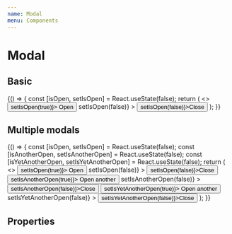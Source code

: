 ```yaml
---
name: Modal
menu: Components
---
```



# Modal

## Basic
<Playground>
  {() => {
    const [isOpen, setIsOpen] = React.useState(false);
    return (
      <>
        <Button variant="primary" onClick={() => setIsOpen(true)}>
          Open
        </Button>
        <Modal
          isOpen={isOpen}
          style={{ width: 500, height: 200 }}
          onClose={() => setIsOpen(false)}
        >
          <Button onClick={() => setIsOpen(false)}>‍Close</Button>
        </Modal>
      </>
    );
  }}
</Playground>

## Multiple modals

<Playground>
  {() => {
    const [isOpen, setIsOpen] = React.useState(false);
    const [isAnotherOpen, setIsAnotherOpen] = React.useState(false);
    const [isYetAnotherOpen, setIsYetAnotherOpen] = React.useState(false);
    return (
      <>
        <Button variant="primary" onClick={() => setIsOpen(true)}>
          Open
        </Button>
        <Modal
          isOpen={isOpen}
          style={{ width: 500, height: 200 }}
          onClose={() => setIsOpen(false)}
        >
          <Button onClick={() => setIsOpen(false)}>‍Close</Button>
          <Button variant="primary" onClick={() => setIsAnotherOpen(true)}>
            Open another
          </Button>
        </Modal>
        <Modal
          isOpen={isAnotherOpen}
          style={{ width: 300, height: 100 }}
          onClose={() => setIsAnotherOpen(false)}
        >
          <Button onClick={() => setIsAnotherOpen(false)}>‍Close</Button>
          <Button variant="primary" onClick={() => setIsYetAnotherOpen(true)}>
            Open another
          </Button>
        </Modal>
        <Modal
          isOpen={isYetAnotherOpen}
          style={{ width: 200, height: 50 }}
          onClose={() => setIsYetAnotherOpen(false)}
        >
          <Button onClick={() => setIsYetAnotherOpen(false)}>‍Close</Button>
        </Modal>
      </>
    );
  }}
</Playground>

## Properties

<Props of={Modal} />
